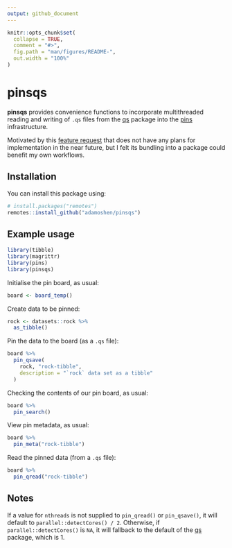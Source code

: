 ```yaml
---
output: github_document
---
```


<!-- README.md is generated from README.Rmd. Please edit that file -->

```r
knitr::opts_chunk$set(
  collapse = TRUE,
  comment = "#>",
  fig.path = "man/figures/README-",
  out.width = "100%"
)
```

# pinsqs

**pinsqs** provides convenience functions to incorporate multithreaded reading and writing of `.qs`
files from the [qs](https://github.com/qsbase/qs) package into the
[pins](https://github.com/rstudio/pins-r/) infrastructure.

Motivated by this [feature request](https://github.com/rstudio/pins-r/issues/725) that does not have
any plans for implementation in the near future, but I felt its bundling into a package could
benefit my own workflows.

## Installation

You can install this package using:

``` r
# install.packages("remotes")
remotes::install_github("adamoshen/pinsqs")
```

## Example usage

```r
library(tibble)
library(magrittr)
library(pins)
library(pinsqs)
```

Initialise the pin board, as usual:

```r
board <- board_temp()
```

Create data to be pinned:

```r
rock <- datasets::rock %>%
  as_tibble()
```

Pin the data to the board (as a `.qs` file):

```r
board %>%
  pin_qsave(
    rock, "rock-tibble",
    description = "`rock` data set as a tibble"
  )
```

Checking the contents of our pin board, as usual:

```r
board %>%
  pin_search()
```

View pin metadata, as usual:

```r
board %>%
  pin_meta("rock-tibble")
```

Read the pinned data (from a `.qs` file):

```r
board %>%
  pin_qread("rock-tibble")
```

## Notes

If a value for `nthreads` is not supplied to `pin_qread()` or `pin_qsave()`, it will default to
`parallel::detectCores() / 2`. Otherwise, if `parallel::detectCores()` is `NA`, it will fallback to
the default of the [qs](https://github.com/qsbase/qs) package, which is 1.
